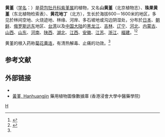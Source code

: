 {{Otheruses|subject=荷包牡丹科紫堇属植物|other=堇菜科堇菜属植物|荁}}
{{Speciesbox 
| taxon = Corydalis pallida
| authority = ([[Thunb.|Thunb.]]) [[Pers.|Pers.]]
| image = Corydalis pallida var. tenuis 06.jpg
| subdivision_ranks = [[变种|变种]]
| subdivision =
* 黃堇 ''Corydalis pallida'' var. ''pallida''
* [[凹子黄堇|凹子黄堇]] ''Corydalis pallida'' var. ''sparsimamma''
}}

'''黄堇'''（[[学名|学名]]：''{{lang|la|Corydalis pallida}}''）是[[荷包牡丹科|荷包牡丹科]][[紫堇属|紫堇属]]的植物，又名'''山黄堇'''（北京植物志）、'''珠果黄堇'''（东北植物检索表）、'''黄花地丁'''（北方），生长於海拔600－1600米的地区，多见於林间空地、火烧迹地、林缘、河岸、多石坡地或沟边阴湿处，分布於[[日本|日本]]、[[朝鲜|朝鲜]]、[[俄罗斯|俄罗斯]][[远东|远东]]地区、[[台湾|台湾]]以及[[中国大陆|中国大陆]]的[[黑龙江|黑龙江]]、[[吉林|吉林]]、[[辽宁|辽宁]]、[[河北|河北]]、[[内蒙古|内蒙古]]、[[山西|山西]]、[[山东|山东]]、[[河南|河南]]、[[陕西|陕西]]、[[湖北|湖北]]、[[江西|江西]]、[[安徽|安徽]]、[[江苏|江苏]]、[[浙江|浙江]]、[[福建|福建]]。<ref>{{cite web| url =http://www.bioinfo.cn/db05/KmzwSpecies.php?action=view&id=8088| title =黄堇| work =《中国高等植物数据库全库》| publisher =中国科学院微生物研究所| author =昆明植物研究所| accessdate =2010-01-01| language =zh| deadurl =yes| archiveurl =https://web.archive.org/web/20160305072659/http://www.bioinfo.cn/db05/KmzwSpecies.php?action=view&id=8088| archivedate =2016-03-05}}</ref><ref name="Zhwutong">{{cite web| language =zh| url =http://www.plant.ac.cn/latin/Papaveraceae/Corydalis-pallida-Thunb-Pers.htm| title =黄堇| work =《中国高等植物数据库全库》| publisher =植物通| author =中国植物志| accessdate =2010-01-01}}{{dead link|date=2018年5月 |bot=InternetArchiveBot |fix-attempted=yes }}</ref>

黄堇的根入药称[[菊花黄连|菊花黄连]]，有清热解毒、止痛的功效。<ref name="Zhwutong"/>

== 参考文献 ==
{{reflist|2}}

== 外部链接 ==
* {{zh-hans}}{{CVH|Corydalis pallida}}
*[http://libproject.hkbu.edu.hk/was40/detail?lang=ch&channelid=1288&searchword=herb_id=D00872 黃堇, Hanhuangjin] 藥用植物圖像數據庫 (香港浸會大學中醫藥學院) {{zh-hant}}{{en}}

{{Commonscat|Corydalis pallida}}
{{Taxonbar}}

[[Category:紫堇属|H]]
